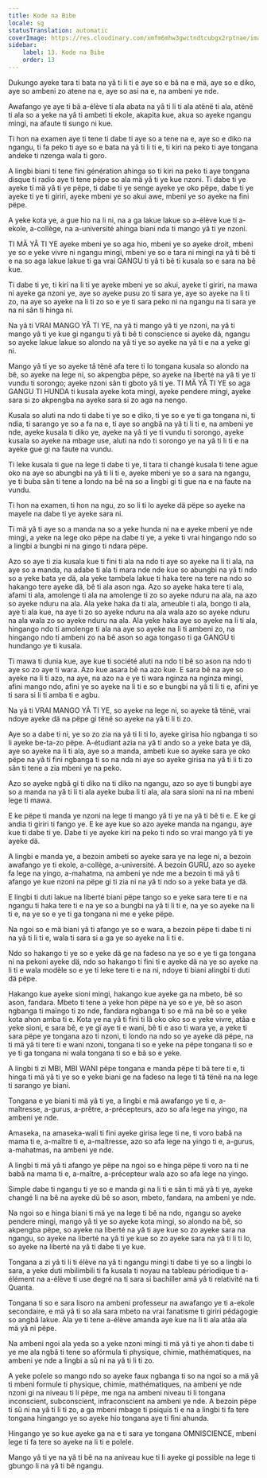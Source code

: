 ```yaml
---
title: Kode na Bibe
locale: sg
statusTranslation: automatic
coverImage: https://res.cloudinary.com/xmfm6mhw3gwctndtcubgx2rptnae/image/upload/v1740337243/small_cover_educacion_fundamental_a051170f1c.webp
sidebar:
    label: 13. Kode na Bibe
    order: 13
---
```

Dukungo ayeke tara ti bata na yâ ti li ti e aye so e bâ na e mä, aye so e diko, aye so ambeni zo atene na e, aye so asi na e, na ambeni ye nde.

Awafango ye aye ti bâ a-élève ti ala abata na yâ ti li ti ala atënë ti ala, atënë ti ala so a yeke na yâ ti ambeti ti ekole, akapita kue, akua so ayeke ngangu mingi, na afaute ti sungo ni kue.

Ti hon na examen aye ti tene ti dabe ti aye so a tene na e, aye so e diko na ngangu, ti fa peko ti aye so e bata na yâ ti li ti e, ti kiri na peko ti aye tongana andeke ti nzenga wala ti goro.

A lingbi biani ti tene fini génération ahinga so ti kiri na peko ti aye tongana disque ti radio aye ti tene pëpe so ala mä yâ ti ye kue nzoni. Ti dabe ti ye ayeke ti mä yâ ti ye pëpe, ti dabe ti ye senge ayeke ye oko pëpe, dabe ti ye ayeke ti ye ti giriri, ayeke mbeni ye so akui awe, mbeni ye so ayeke na fini pëpe.

A yeke kota ye, a gue hio na li ni, na a ga lakue lakue so a-élève kue ti a-ekole, a-collège, na a-université ahinga biani nda ti mango yâ ti ye nzoni.

TI MÄ YÂ TI YE ayeke mbeni ye so aga hio, mbeni ye so ayeke droit, mbeni ye so e yeke vivre ni ngangu mingi, mbeni ye so e tara ni mingi na yâ ti bê ti e na so aga lakue lakue ti ga vrai GANGU ti yâ ti bê ti kusala so e sara na bê kue.

Ti dabe ti ye, ti kiri na li ti ye ayeke mbeni ye so akui, ayeke ti giriri, na mawa ni ayeke ga nzoni ye, aye so ayeke pusu zo ti sara ye, aye so ayeke na li ti zo, na aye so ayeke na li ti zo so e ye ti sara peko ni na ngangu na ti sara ye na ni sân ti hinga ni.

Na yâ ti VRAI MANGO YÂ TI YE, na yâ ti mango yâ ti ye nzoni, na yâ ti mango yâ ti ye kue gi ngangu ti yâ ti bê ti conscience si ayeke dä, ngangu so ayeke lakue lakue so alondo na yâ ti ye so ayeke na yâ ti e na a yeke gi ni.

Mango yâ ti ye so ayeke tâ tënë afa tere ti lo tongana kusala so alondo na bê, so ayeke na lege ni, so akpengba pëpe, so ayeke na liberté na yâ ti ye ti vundu ti sorongo; ayeke nzoni sân ti gboto yâ ti ye. TI MÄ YÂ TI YE so aga GANGU TI HUNDA ti kusala ayeke kota mingi, ayeke pendere mingi, ayeke sara si zo akpengba na ayeke sara si zo aga na nengo.

Kusala so aluti na ndo ti dabe ti ye so e diko, ti ye so e ye ti ga tongana ni, ti ndia, ti sarango ye so a fa na e, ti aye so angbâ na yâ ti li ti e, na ambeni ye nde, ayeke kusala ti diko ye, ayeke na yâ ti ye ti vundu ti sorongo, ayeke kusala so ayeke na mbage use, aluti na ndo ti sorongo ye na yâ ti li ti e na ayeke gue gi na faute na vundu.

Ti leke kusala ti gue na lege ti dabe ti ye, ti tara ti changé kusala ti tene ague oko na aye so abungbi na yâ ti li ti e, ayeke mbeni ye so a sara na ngangu, ye ti buba sân ti tene a londo na bê na so a lingbi gi ti gue na e na faute na vundu.

Ti hon na examen, ti hon na ngu, zo so li ti lo ayeke dä pëpe so ayeke na mayele na dabe ti ye ayeke sara ni.

Ti mä yâ ti aye so a manda na so a yeke hunda ni na e ayeke mbeni ye nde mingi, a yeke na lege oko pëpe na dabe ti ye, a yeke ti vrai hingango ndo so a lingbi a bungbi ni na gingo ti ndara pëpe.

Azo so aye ti zia kusala kue ti fini ti ala na ndo ti aye so ayeke na li ti ala, na aye so a manda, na adabe ti ala ti mara nde nde kue so abungbi na yâ ti ndo so a yeke bata ye dä, ala yeke tambela lakue ti haka tere na tere na ndo so hakango tere ayeke dä, bê ti ala ason nga. Azo so ayeke haka tere ti ala, afami ti ala, amolenge ti ala na amolenge ti zo so ayeke nduru na ala, na azo so ayeke nduru na ala. Ala yeke haka da ti ala, ameuble ti ala, bongo ti ala, aye ti ala kue, na aye ti zo so ayeke nduru na ala wala azo so ayeke nduru na ala wala zo so ayeke nduru na ala. Ala yeke haka aye so ayeke na li ti ala, hingango ndo ti amolenge ti ala na aye so ayeke na li ti ambeni zo, na hingango ndo ti ambeni zo na bê ason so aga tongaso ti ga GANGU ti hundango ye ti kusala.

Ti mawa ti dunia kue, aye kue ti société aluti na ndo ti bê so ason na ndo ti aye so zo aye ti wara. Azo kue asara bê na azo kue. E sara bê na aye so ayeke na li ti azo, na aye, na azo na e ye ti wara nginza na nginza mingi, afini mango ndo, afini ye so ayeke na li ti e so e bungbi na yâ ti li ti e, afini ye ti sara si li ti amba ti e agbu.

Na yâ ti VRAI MANGO YÂ TI YE, so ayeke na lege ni, so ayeke tâ tënë, vrai ndoye ayeke dä na pëpe gi tënë so ayeke na yâ ti li ti zo.

Aye so a dabe ti ni, ye so zo zia na yâ ti li ti lo, ayeke girisa hio ngbanga ti so li ayeke be-ta-zo pëpe. A-étudiant azia na yâ ti ando so a yeke bata ye dä, aye so ayeke na li ti ala, aye so a manda, ambeti kue so ayeke sara ye oko pëpe na yâ ti fini ngbanga ti so na nda ni aye so ayeke girisa na yâ ti li ti zo sân ti tene a zia mbeni ye na peko.

Azo so ayeke ngbâ gi ti diko na ti diko na ngangu, azo so aye ti bungbi aye so a manda na yâ ti li ti ala ayeke buba li ti ala, ala sara sioni na ni na mbeni lege ti mawa.

E ke pëpe ti manda ye nzoni na lege ti mango yâ ti ye na yâ ti bê ti e. E ke gi andia ti giriri ti fango ye. E ke aye kue so azo ayeke manda na ngangu, aye kue ti dabe ti ye. Dabe ti ye ayeke kiri na peko ti ndo so vrai mango yâ ti ye ayeke dä.

A lingbi e manda ye, a bezoin ambeti so ayeke sara ye na lege ni, a bezoin awafango ye ti ekole, a-collège, a-université. A bezoin GURU, azo so ayeke fa lege na yingo, a-mahatma, na ambeni ye nde me a bezoin ti mä yâ ti afango ye kue nzoni na pëpe gi ti zia ni na yâ ti ndo so a yeke bata ye dä.

E lingbi ti duti lakue na liberté biani pëpe tango so e yeke sara tere ti e na ngangu ti haka tere ti e na ye so a bungbi na yâ ti li ti e, na ye so ayeke na li ti e, na ye so e ye ti ga tongana ni me e yeke pëpe.

Na ngoi so e mä biani yâ ti afango ye so e wara, a bezoin pëpe ti dabe ti ni na yâ ti li ti e, wala ti sara si a ga ye so ayeke na li ti e.

Ndo so hakango ti ye so e yeke dä ge na fadeso na ye so e ye ti ga tongana ni na pekoni ayeke dä, ndo so hakango ti fini ti e ayeke dä na ye so ayeke na li ti e wala modèle so e ye ti leke tere ti e na ni, ndoye ti biani alingbi ti duti dä pëpe.

Hakango kue ayeke sioni mingi, hakango kue ayeke ga na mbeto, bê so ason, fandara. Mbeto ti tene a yeke hon pëpe na ye so e ye, bê so ason ngbanga ti maïngo ti zo nde, fandara ngbanga ti so e mä na bê so e yeke kota ahon amba ti e. Kota ye na yâ ti fini ti lâ oko oko so e yeke vivre, atâa e yeke sioni, e sara bê, e ye gï aye ti e wani, bê ti e aso ti wara ye, a yeke ti sara pëpe ye tongana azo ti nzoni, ti londo na ndo so ye ayeke dä pëpe, na ti mä yâ ti tere ti e wani nzoni, tongana ti so e yeke na pëpe tongana ti so e ye ti ga tongana ni wala tongana ti so e bâ so e yeke.

A lingbi ti zi MBI, MBI WANI pëpe tongana e manda pëpe ti bâ tere ti e, ti hinga ti mä yâ ti ye so e yeke biani ge na fadeso na lege ti tâ tënë na na lege ti sarango ye biani.

Tongana e ye biani ti mä yâ ti ye, a lingbi e mä awafango ye ti e, a-maîtresse, a-gurus, a-prêtre, a-précepteurs, azo so afa lege na yingo, na ambeni ye nde.

Amaseka, na amaseka-wali ti fini ayeke girisa lege ti ne, ti voro babâ na mama ti e, a-maître ti e, a-maîtresse, azo so afa lege na yingo ti e, a-gurus, a-mahatmas, na ambeni ye nde.

A lingbi ti mä yâ ti afango ye pëpe na ngoi so e hinga pëpe ti voro na ti ne babâ na mama ti e, a-maître, a-précepteur wala azo so afa lege na yingo.

Simple dabe ti ngangu ti ye so e manda gi na li ti e sân ti mä yâ ti ye, ayeke changé li na bê na ayeke dü bê so ason, mbeto, fandara, na ambeni ye nde.

Na ngoi so e hinga biani ti mä ye na lege ti bê na ndo, ngangu so ayeke pendere mingi, mango yâ ti ye so ayeke kota mingi, so alondo na bê, so akpengba pëpe, so ayeke na liberté na yâ ti aye kue so zo ayeke sara na ngangu, so ayeke na liberté na yâ ti ye kue so zo ayeke sara na yâ ti li ti lo, so ayeke na liberté na yâ ti dabe ti ye kue.

Tongana a zi yâ ti li ti élève na yâ ti ngangu mingi ti dabe ti ye so a lingbi lo sara, a yeke duti mbilimbili ti fa kusala ti noyau na tableau périodique ti a-élément na a-élève ti use degré na ti sara si bachiller amä yâ ti relativité na ti Quanta.

Tongana ti so e sara lisoro na ambeni professeur na awafango ye ti a-ekole secondaire, e mä yâ ti so ala sara mbeto na vrai fanatisme ti giriri pédagogie so angbâ lakue. Ala ye ti tene a-élève amanda aye kue na li ti ala atâa ala mä yâ ni pëpe.

Na ambeni ngoi ala yeda so a yeke nzoni mingi ti mä yâ ti ye ahon ti dabe ti ye me ala ngbâ ti tene so afórmula ti physique, chimie, mathématiques, na ambeni ye nde a lingbi a sû ni na yâ ti li ti zo.

A yeke polele so mango ndo so ayeke faux ngbanga ti so na ngoi so a mä yâ ti mbeni formule ti physique, chimie, mathématiques, na ambeni ye nde nzoni gi na niveau ti li pëpe, me nga na ambeni niveau ti li tongana inconscient, subconscient, infraconscient na ambeni ye nde. A bezoin pëpe ti sû ni na yâ ti li ti zo, a ga mbeni mbage ti psiquis ti e na a lingbi ti fa tere tongana hingango ye so ayeke hio tongana aye ti fini ahunda.

Hingango ye so kue ayeke ga na e ti sara ye tongana OMNISCIENCE, mbeni lege ti fa tere so ayeke na li ti e polele.

Mango yâ ti ye na yâ ti bê na na aniveau kue ti li ayeke gi possible na lege ti gbungo li na yâ ti bê ngangu.

